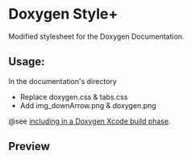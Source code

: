 = Doxygen Style+ =

Modified stylesheet for the Doxygen Documentation. 

== Usage:  ==

In the documentation's directory
* Replace doxygen.css & tabs.css 
* Add img_downArrow.png & doxygen.png

@see [[including in a Doxygen Xcode build phase]].



== Preview ==

{{http://rosscairns.com/doxygen2.jpg|}}
{{http://rosscairns.com/doxygen.jpg|}}